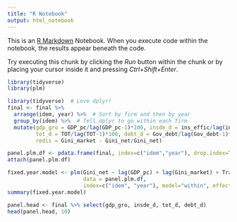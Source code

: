 ```yaml
---
title: "R Notebook"
output: html_notebook
---
```


This is an [R Markdown](http://rmarkdown.rstudio.com) Notebook. When you execute code within the notebook, the results appear beneath the code. 

Try executing this chunk by clicking the *Run* button within the chunk or by placing your cursor inside it and pressing *Ctrl+Shift+Enter*. 

```r
library(tidyverse)
library(plm)
```
```r
library(tidyverse)  # Love dplyr!
final <- final %>%
  arrange(idem, year) %>%  # Sort by firm and then by year
  group_by(idem) %>%  # Tell dplyr to go within each firm
  mutate(gdp_gro = GDP_pc/lag(GDP_pc-1)*100, insde_d = ins_effic/lag(ins_effic-1)*100,
         tot_d = TOT/lag(TOT-1)*100, debt_d = Gov_debt/lag(Gov_debt-1)*100,
         redis = Gini_market - Gini_net/Gini_net)
```

```r
panel.plm.df <- pdata.frame(final, index=c("idem","year"), drop.index=TRUE)
attach(panel.plm.df)

fixed.year.model <- plm(Gini_net ~ lag(GDP_pc) + lag(Gini_market) + Trade + instdepth + sav_gdp + Gov_ex + Secondary_ed ,
                        data = panel.plm.df, 
                        index=c("idem", "year"), model="within", effect = c("twoways"))
summary(fixed.year.model)
```

```r
panel.head <- final %>% select(gdp_gro, insde_d, tot_d, debt_d)
head(panel.head, 10)

```



